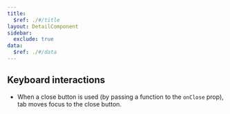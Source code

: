 ```yaml
---
title:
  $ref: ./#/title
layout: DetailComponent
sidebar:
  exclude: true
data:
  $ref: ./#/data
---
```


## Keyboard interactions

<KeyboardControls>
<KeyboardControl keyOrCombos="Tab">

- When a close button is used (by passing a function to the `onClose` prop), tab moves focus to the close button.

</KeyboardControl>
